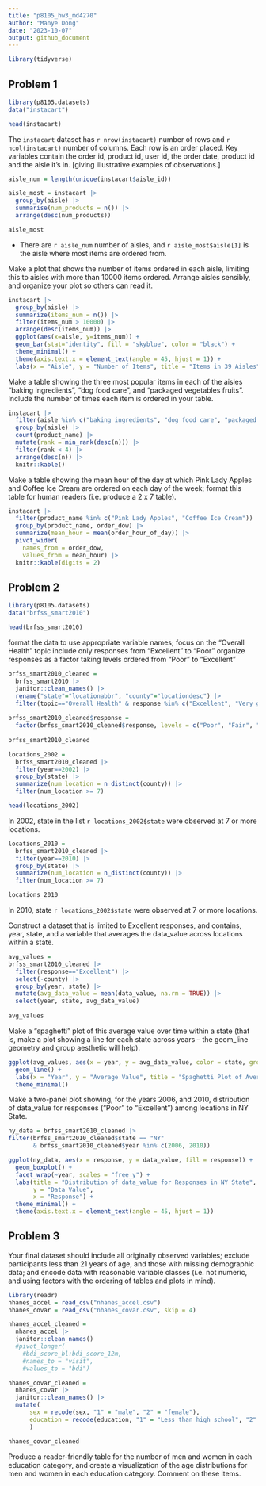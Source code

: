 ```yaml
---
title: "p8105_hw3_md4270"
author: "Manye Dong"
date: "2023-10-07"
output: github_document
---
```

```r
library(tidyverse)
```

## Problem 1
```r
library(p8105.datasets)
data("instacart")
```

```r
head(instacart)
```
The `instacart` dataset has `r nrow(instacart)` number of rows and `r ncol(instacart)` number of columns. Each row is an order placed. Key variables contain the order id, product id, user id, the order date, product id and the aisle it's in.
[giving illustrative examples of observations.]

```r
aisle_num = length(unique(instacart$aisle_id))
```
```r
aisle_most = instacart |>
  group_by(aisle) |>
  summarise(num_products = n()) |>
  arrange(desc(num_products))

aisle_most
```

* There are `r aisle_num` number of aisles, and `r aisle_most$aisle[1]` is the aisle where most items are ordered from.

Make a plot that shows the number of items ordered in each aisle, limiting this to aisles with more than 10000 items ordered. Arrange aisles sensibly, and organize your plot so others can read it.
```r
instacart |>
  group_by(aisle) |>
  summarize(items_num = n()) |>
  filter(items_num > 10000) |>
  arrange(desc(items_num)) |>
  ggplot(aes(x=aisle, y=items_num)) +
  geom_bar(stat="identity", fill = "skyblue", color = "black") +
  theme_minimal() +
  theme(axis.text.x = element_text(angle = 45, hjust = 1)) +
  labs(x = "Aisle", y = "Number of Items", title = "Items in 39 Aisles")
```

Make a table showing the three most popular items in each of the aisles “baking ingredients”, “dog food care”, and “packaged vegetables fruits”. Include the number of times each item is ordered in your table.
```r
instacart |> 
  filter(aisle %in% c("baking ingredients", "dog food care", "packaged vegetables fruits")) |>
  group_by(aisle) |> 
  count(product_name) |> 
  mutate(rank = min_rank(desc(n))) |> 
  filter(rank < 4) |> 
  arrange(desc(n)) |>
  knitr::kable()
```

Make a table showing the mean hour of the day at which Pink Lady Apples and Coffee Ice Cream are ordered on each day of the week; format this table for human readers (i.e. produce a 2 x 7 table).

```r
instacart |>
  filter(product_name %in% c("Pink Lady Apples", "Coffee Ice Cream")) |>
  group_by(product_name, order_dow) |>
  summarize(mean_hour = mean(order_hour_of_day)) |>
  pivot_wider(
    names_from = order_dow, 
    values_from = mean_hour) |>
  knitr::kable(digits = 2)
```


## Problem 2
```r
library(p8105.datasets)
data("brfss_smart2010")
```
```r
head(brfss_smart2010)
```
format the data to use appropriate variable names;
focus on the “Overall Health” topic
include only responses from “Excellent” to “Poor”
organize responses as a factor taking levels ordered from “Poor” to “Excellent”
```r
brfss_smart2010_cleaned = 
  brfss_smart2010 |>
  janitor::clean_names() |>
  rename("state"="locationabbr", "county"="locationdesc") |> 
  filter(topic=="Overall Health" & response %in% c("Excellent", "Very good", "Good", "Fair", "Poor"))
  
brfss_smart2010_cleaned$response = 
  factor(brfss_smart2010_cleaned$response, levels = c("Poor", "Fair", "Good", "Very good", "Excellent"), ordered = TRUE)
  
brfss_smart2010_cleaned
```

```r
locations_2002 = 
  brfss_smart2010_cleaned |>
  filter(year==2002) |>
  group_by(state) |>
  summarize(num_location = n_distinct(county)) |>
  filter(num_location >= 7)

head(locations_2002)
```
In 2002, state in the list `r locations_2002$state` were observed at 7 or more locations. 

```r
locations_2010 = 
  brfss_smart2010_cleaned |>
  filter(year==2010) |>
  group_by(state) |>
  summarize(num_location = n_distinct(county)) |>
  filter(num_location >= 7)

locations_2010
```
In 2010, state `r locations_2002$state` were observed at 7 or more locations. 

Construct a dataset that is limited to Excellent responses, and contains, year, state, and a variable that averages the data_value across locations within a state. 
```r
avg_values = 
brfss_smart2010_cleaned |>
  filter(response=="Excellent") |>
  select(-county) |>
  group_by(year, state) |>
  mutate(avg_data_value = mean(data_value, na.rm = TRUE)) |>
  select(year, state, avg_data_value)
  
avg_values
```

Make a “spaghetti” plot of this average value over time within a state (that is, make a plot showing a line for each state across years – the geom_line geometry and group aesthetic will help).
```r
ggplot(avg_values, aes(x = year, y = avg_data_value, color = state, group = state)) +
  geom_line() +
  labs(x = "Year", y = "Average Value", title = "Spaghetti Plot of Average Values Over Time by State") +
  theme_minimal()
```

Make a two-panel plot showing, for the years 2006, and 2010, distribution of data_value for responses (“Poor” to “Excellent”) among locations in NY State.
```r
ny_data = brfss_smart2010_cleaned |>
filter(brfss_smart2010_cleaned$state == "NY" 
       & brfss_smart2010_cleaned$year %in% c(2006, 2010))
```
```r
ggplot(ny_data, aes(x = response, y = data_value, fill = response)) +
  geom_boxplot() +
  facet_wrap(~year, scales = "free_y") +
  labs(title = "Distribution of data_value for Responses in NY State",
       y = "Data Value",
       x = "Response") +
  theme_minimal() +
  theme(axis.text.x = element_text(angle = 45, hjust = 1))
```


## Problem 3
Your final dataset should include all originally observed variables; exclude participants less than 21 years of age, and those with missing demographic data; and encode data with reasonable variable classes (i.e. not numeric, and using factors with the ordering of tables and plots in mind).
```r
library(readr)
nhanes_accel = read_csv("nhanes_accel.csv")
nhanes_covar = read_csv("nhanes_covar.csv", skip = 4)
```

```r
nhanes_accel_cleaned = 
  nhanes_accel |>
  janitor::clean_names()
  #pivot_longer(
    #bdi_score_bl:bdi_score_12m,
    #names_to = "visit", 
    #values_to = "bdi")
```

```r
nhanes_covar_cleaned =
  nhanes_covar |>
  janitor::clean_names() |>
  mutate(
      sex = recode(sex, "1" = "male", "2" = "female"),
      education = recode(education, "1" = "Less than high school", "2" = "High school equivalent", "3" = "More than high school")
      )

nhanes_covar_cleaned
```

Produce a reader-friendly table for the number of men and women in each education category, and create a visualization of the age distributions for men and women in each education category. Comment on these items.
```r

```

